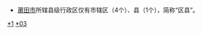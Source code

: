 [[Category:莆田市行政区划|*1]]
* [[莆田市|莆田市]]所辖县级行政区仅有市辖区（4个）、县（1个），简称“区县”。
[[Category:福建省县级行政区_(按地级市划分)|*03]]
{{catmore|莆田市|福建省莆田市}}
